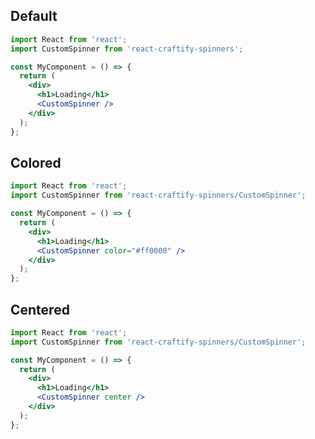 
<Meta title="Spinners/CustomSpinner" component={CustomSpinner} />

## Default

```jsx
import React from 'react';
import CustomSpinner from 'react-craftify-spinners';

const MyComponent = () => {
  return (
    <div>
      <h1>Loading</h1>
      <CustomSpinner />
    </div>
  );
};
```

## Colored

```jsx
import React from 'react';
import CustomSpinner from 'react-craftify-spinners/CustomSpinner';

const MyComponent = () => {
  return (
    <div>
      <h1>Loading</h1>
      <CustomSpinner color="#ff0000" />
    </div>
  );
};
```

## Centered

```jsx
import React from 'react';
import CustomSpinner from 'react-craftify-spinners/CustomSpinner';

const MyComponent = () => {
  return (
    <div>
      <h1>Loading</h1>
      <CustomSpinner center />
    </div>
  );
};

```
